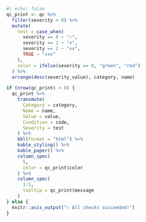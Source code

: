 ```r
#| echo: false
qc_print <- qc %>%
  filter(severity > 0) %>%
  mutate(
    test = case_when(
      severity == 0 ~ "✓",
      severity == 1 ~ "✗",
      severity == 2 ~ "✗✗",
      TRUE ~ "✗✗✗"
    ),
    color = ifelse(severity == 0, "green", "red")
  ) %>%
  arrange(desc(severity_value), category, name)

if (nrow(qc_print) > 0) {
  qc_print %>%
    transmute(
      Category = category,
      Name = name,
      Value = value,
      Condition = code,
      Severity = test
    ) %>%
    kbl(format = "html") %>%
    kable_styling() %>%
    kable_paper() %>%
    column_spec(
      5,
      color = qc_print$color
    ) %>%
    column_spec(
      1:5,
      tooltip = qc_print$message
    )
} else {
  knitr::asis_output("✓ All checks succeeded!")
}
```
